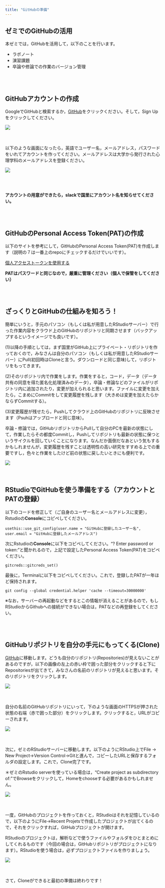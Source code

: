 ```yaml
---
title: "GitHubの準備"
---
```

## ゼミでのGitHubの活用

本ゼミでは，GitHubを活用して，以下のことを行います。

- ラボノート
- 演習課題
- 卒論や修論での作業のバージョン管理

<br />
<br />

## GitHubアカウントの作成

GoogleでGitHubと検索するか，<a href="https://github.com/" target="_blank">GitHub</a>をクリックください。そして，Sign Upをクリックしてください。

![](fig/github_fig3.png)
<br />
<br />
<br />

以下のような画面になったら，英語でユーザー名，メールアドレス，パスワードをいれてアカウントを作ってください。メールアドレスは大学から発行された心理学科のメールアドレスを登録ください。

![](fig/github_fig4.png)

<br />
<br />

**アカウントの用意ができたら，slackで国里にアカウント名を知らせてください。**

<br />
<br />

## GitHubのPersonal Access Token(PAT)の作成

以下のサイトを参考にして，GitHubのPersonal Access Token(PAT)を作成します（説明の７は一番上のrepoにチェックするだけでいいです）。


<a href="https://docs.github.com/ja/github/authenticating-to-github/creating-a-personal-access-token" target="_blank">個人アクセストークンを使用する</a>


**PATはパスワードと同じなので，厳重に管理ください（個人で保管をしてください）**

<br />
<br />

## ざっくりとGitHubの仕組みを知ろう！

簡単にいうと，手元のパソコン（もしくは私が用意したRStudioサーバー）で行った作業内容をクラウド上のGitHubのリポジトリと同期させます（バックアップするというイメージでも良いです）。

(1)以降の手順としては，まず国里がGitHub上にプライベート・リポジトリを作っておくので，みなさんは自分のパソコン（もしくは私が用意したRStudioサーバー）にPull(初回時はCloneと言う。ダウンロードと同じ意味)して，リポジトリをもってきます。

(2)そのリポジトリ内で作業をします。作業をすると，コード，データ（データ共有の同意を得た匿名化処理済みのデータ），卒論・修論などのファイルがリポジトリ内に追加されたり，変更が加えられると思います。ファイルに変更を加えたら，こまめにCommitをして変更履歴を残します（大きめは変更を加えたらかならずCommitする）。

(3)変更履歴が残せたら，Pushしてクラウド上のGitHubのリポジトリに反映させます（Psuhはアップロードと同じ意味）。

卒論・修論では，GitHubリポジトリからPullして自分のPCを最新の状態にして，作業したらその都度Commitし，Pushしてリポジトリも最新の状態に保つというサイクルを回していくことになります。なんだか面倒だなあという気もするかもしれませんが，変更履歴を残すことは透明性の高い研究をすすめる上での重要ですし，色々と作業をしたけど前の状態に戻したいときにも便利です。

![](fig/github_fig1.png)
<br />
<br />
<br />

## RStudioでGitHubを使う準備をする（アカウントとPATの登録）

以下のコードを修正して（ご自身のユーザー名とメールアドレスに変更），Rstudioの**Console**にコピペしてください。

``` 
usethis::use_git_config(user.name = "GitHubに登録したユーザー名", user.email = "GitHubに登録したメールアドレス")
```

次にRstudioの**Console**に以下をコピペしてください。"? Enter password or token: "と聞かれるので，上記で設定したPersonal Access Token(PAT)をコピペください。

``` 
gitcreds::gitcreds_set()
```

最後に，Terminalに以下をコピペしてください。これで，登録したPATが一年ほど保持されます。

``` 
git config --global credential.helper 'cache --timeout=30000000'
```

※なお，サーバーの再起動などをするとこの情報が消えることがあるので，もしRStudioからGithubへの接続ができない場合は，PATなどの再登録をしてください。

<br />
<br />

## GitHubリポジトリを自分の手元にもってくる(Clone)

<a href="https://github.com/" target="_blank">GitHub</a>に移動します。どうも自分のリポジトリ(Repositories)が見えないことがあるのですが，以下の画像の左上の赤い枠で囲った部分をクリックすると下にRepositoriesが出てきて，みなさんの名前のリポジトリが見えると思います。そのリポジトリをクリックします。

![](fig/github_fig5.png)
<br />
<br />
<br />


自分の名前のGitHubリポジトリにいって，下のような画面のHTTPSが押された状態の右端（赤で囲った部分）をクリックします。クリックすると，URLがコピーされます。

![](fig/github_fig6.png)
<br />
<br />
<br />

次に，ゼミのRStudioサーバーに移動します。以下のようにRStudio上でFile → New Project→Version Control→Gitと進んで，コピーしたURLと保存するフォルダの設定します。これで，Clone完了です。

＊ゼミのRstudio serverを使っている場合は，"Create project as subdirectory of:"でBrowseをクリックして，Homeをchooseする必要があるかもしれません。

![](fig/github_gif3.gif)
<br />
<br />
<br />

一度，GitHubのプロジェクトを作っておくと，RStudioはそれを記憶しているので，以下のようにFile→Recent Projetsで作成したプロジェクトが出てくるので，それをクリックすれば，GitHubプロジェクトが開けます。

RStudioのプロジェクトは，解析などで使うファイルやフォルダをひとまとめにしてくれるものです（今回の場合は，GitHubリポジトリがプロジェクトになります）。RStudioを使う場合は，必ずプロジェクトファイルを作りましょう。

![](fig/github_gif4.gif)
<br />
<br />
<br />


さて，Cloneができると最初の準備は終わりです！
